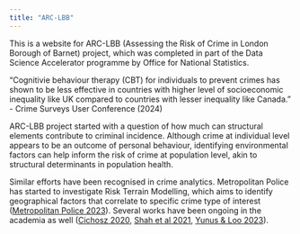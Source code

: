 ```yaml
---
title: "ARC-LBB"
---
```


This is a website for ARC-LBB (Assessing the Risk of Crime in London Borough of Barnet) project, which was completed in part of the Data Science Accelerator programme by Office for National Statistics.

::: {.callout-important appearance="minimal"}
"Cognitivie behaviour therapy (CBT) for individuals to prevent crimes has shown to be less effective in countries with higher level of socioeconomic inequality like UK compared to countries with lesser inequality like Canada." - Crime Surveys User Conference (2024)
:::

ARC-LBB project started with a question of how much can structural elements contribute to criminal incidence. Although crime at individual level appears to be an outcome of personal behaviour, identifying environmental factors can help inform the risk of crime at population level, akin to structural determinants in population health.

Similar efforts have been recognised in crime analytics. Metropolitan Police has started to investigate Risk Terrain Modelling, which aims to identify geographical factors that correlate to specific crime type of interest ([Metropolitan Police 2023](https://www.met.police.uk/foi-ai/metropolitan-police/disclosure-2023/june-2023/mps-use-risk-terrain-modelling-application/)). Several works have been ongoing in the academia as well ([Cichosz 2020](https://www.mdpi.com/2220-9964/9/7/459), [Shah et al 2021](https://vciba.springeropen.com/articles/10.1186/s42492-021-00075-z), [Yunus & Loo 2023](https://www.sciencedirect.com/science/article/pii/S2772415823000160)).